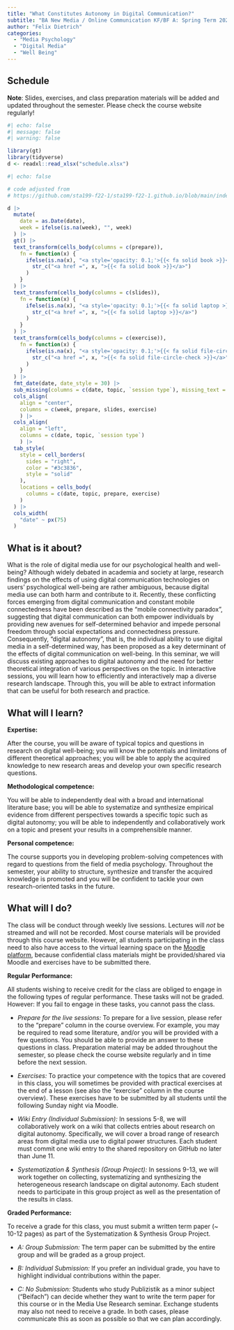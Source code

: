 ```yaml
---
title: "What Constitutes Autonomy in Digital Communication?"
subtitle: "BA New Media / Online Communication KF/BF A: Spring Term 2023"
author: "Felix Dietrich"
categories:
  - "Media Psychology"
  - "Digital Media"
  - "Well Being"
---
```


## Schedule

**Note**: Slides, exercises, and class preparation materials will be added and updated throughout the semester. Please check the course website regularly! 

```r
#| echo: false
#| message: false
#| warning: false

library(gt)
library(tidyverse)
d <- readxl::read_xlsx("schedule.xlsx")
```

```r
#| echo: false

# code adjusted from
# https://github.com/sta199-f22-1/sta199-f22-1.github.io/blob/main/index.qmd

d |>
  mutate(
    date = as.Date(date),
    week = ifelse(is.na(week), "", week)
  ) |>
  gt() |>
  text_transform(cells_body(columns = c(prepare)),
    fn = function(x) {
      ifelse(is.na(x), "<a style='opacity: 0.1;'>{{< fa solid book >}}</a>",
        str_c("<a href =", x, ">{{< fa solid book >}}</a>")
      )
    }
  ) |>
  text_transform(cells_body(columns = c(slides)),
    fn = function(x) {
      ifelse(is.na(x), "<a style='opacity: 0.1;'>{{< fa solid laptop >}}</a>",
        str_c("<a href =", x, ">{{< fa solid laptop >}}</a>")
      )
    }
  ) |>
  text_transform(cells_body(columns = c(exercise)),
    fn = function(x) {
      ifelse(is.na(x), "<a style='opacity: 0.1;'>{{< fa solid file-circle-check >}}</a>",
        str_c("<a href =", x, ">{{< fa solid file-circle-check >}}</a>")
      )
    }
  ) |> 
  fmt_date(date, date_style = 30) |>
  sub_missing(columns = c(date, topic, `session type`), missing_text = "") |>
  cols_align(
    align = "center", 
    columns = c(week, prepare, slides, exercise)
    ) |>
  cols_align(
    align = "left", 
    columns = c(date, topic, `session type`)
    ) |>
  tab_style(
    style = cell_borders(
      sides = "right",
      color = "#3c3836",
      style = "solid"
    ),
    locations = cells_body(
      columns = c(date, topic, prepare, exercise)
    )
  ) |> 
  cols_width(
    "date" ~ px(75)
  )
```

## What is it about?

What is the role of digital media use for our psychological health and well-being? Although widely debated in academia and society at large, research findings on the effects of using digital communication technologies on users’ psychological well-being are rather ambiguous, because digital media use can both harm and contribute to it. Recently, these conflicting forces emerging from digital communication and constant mobile connectedness have been described as the “mobile connectivity paradox”, suggesting that digital communication can both empower individuals by providing new avenues for self-determined behavior and impede personal freedom through social expectations and connectedness pressure. Consequently, “digital autonomy”, that is, the individual ability to use digital media in a self-determined way, has been proposed as a key determinant of the effects of digital communication on well-being. In this seminar, we will discuss existing approaches to digital autonomy and the need for better theoretical integration of various perspectives on the topic. In interactive sessions, you will learn how to efficiently and interactively map a diverse research landscape. Through this, you will be able to extract information that can be useful for both research and practice. 

## What will I learn?

**Expertise:**

After the course, you will be aware of typical topics and questions in research on digital well-being; you will know the potentials and limitations of different theoretical approaches; you will be able to apply the acquired knowledge to new research areas and develop your own specific research questions.

**Methodological competence:**

You will be able to independently deal with a broad and international literature base; you will be able to systematize and synthesize empirical evidence from different perspectives towards a specific topic such as digital autonomy; you will be able to independently and collaboratively work on a topic and present your results in a comprehensible manner.

**Personal competence:**

The course supports you in developing problem-solving competences with regard to questions from the field of media psychology. Throughout the semester, your ability to structure, synthesize and transfer the acquired knowledge is promoted and you will be confident to tackle your own research-oriented tasks in the future.

## What will I do?

The class will be conduct through weekly live sessions. Lectures will *not* be streamed and will not be recorded. Most course materials will be provided through this course website. However, all students participating in the class need to also have access to the virtual learning space on the [Moodle platform](https://lms.uni-mainz.de), because confidential class materials might be provided/shared via Moodle and exercises have to be submitted there.

**Regular Performance:**

All students wishing to receive credit for the class are obliged to engage in the following types of regular performance. These tasks will not be graded. However: If you fail to engage in these tasks, you cannot pass the class.

- *Prepare for the live sessions:* To prepare for a live session, please refer to the "prepare" column in the course overview. For example, you may be required to read some literature, and/or you will be provided with a few questions. You should be able to provide an answer to these questions in class. Preparation material may be added throughout the semester, so please check the course website regularly and in time before the next session.

- *Exercises:* To practice your competence with the topics that are covered in this class, you will sometimes be provided with practical exercises at the end of a lesson (see also the "exercise" column in the course overview). These exercises have to be submitted by all students until the following Sunday night via Moodle.

- *Wiki Entry (Individual Submission):* In sessions 5-8, we will collaboratively work on a wiki that collects entries about research on digital autonomy. Specifically, we will cover a broad range of research areas from digital media use to digital power structures. Each student must commit one wiki entry to the shared repository on GitHub no later than June 11.

- *Systematization & Synthesis (Group Project):* In sessions 9-13, we will work together on collecting, systematizing and synthesizing the heterogeneous research landscape on digital autonomy. Each student needs to participate in this group project as well as the presentation of the results in class.


**Graded Performance:**

To receive a grade for this class, you must submit a written term paper (~ 10-12 pages) as part of the Systematization & Synthesis Group Project.

- *A: Group Submission:* The term paper can be submitted by the entire group and will be graded as a group project.

- *B: Individual Submission:* If you prefer an individual grade, you have to highlight individual contributions within the paper.

- *C: No Submission:* Students who study Publizistik as a minor subject ("Beifach") can decide whether they want to write the term paper for this course or in the Media Use Research seminar. Exchange students may also not need to receive a grade. In both cases, please communicate this as soon as possible so that we can plan accordingly.
